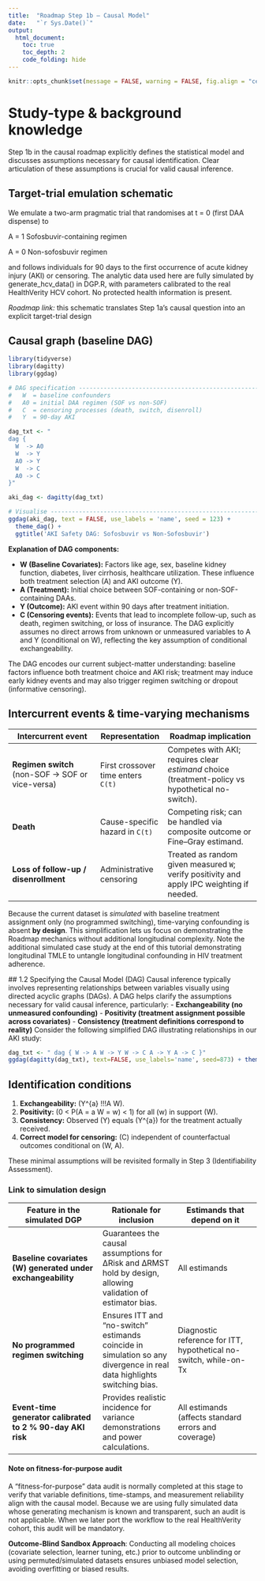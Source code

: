 ```yaml
---
title:  "Roadmap Step 1b — Causal Model"
date:   "`r Sys.Date()`"
output:
  html_document:
    toc: true
    toc_depth: 2
    code_folding: hide
---
```


```r
knitr::opts_chunk$set(message = FALSE, warning = FALSE, fig.align = "center")
```

# Study-type & background knowledge

Step 1b in the causal roadmap explicitly defines the statistical model and discusses assumptions necessary for causal identification. Clear articulation of these assumptions is crucial for valid causal inference.


## Target-trial emulation schematic
We emulate a two-arm pragmatic trial that randomises at t = 0 (first DAA dispense) to

A = 1 Sofosbuvir-containing regimen

A = 0 Non-sofosbuvir regimen

and follows individuals for 90 days to the first occurrence of acute kidney injury (AKI) or censoring.
The analytic data used here are fully simulated by generate_hcv_data() in DGP.R, with parameters calibrated to the real HealthVerity HCV cohort. No protected health information is present.

*Roadmap link:* this schematic translates Step 1a’s causal question into an explicit target-trial design 

## Causal graph (baseline DAG)


```r

library(tidyverse) 
library(dagitty) 
library(ggdag)

# DAG specification -------------------------------------------------------
#   W  = baseline confounders
#   A0 = initial DAA regimen (SOF vs non-SOF)
#   C  = censoring processes (death, switch, disenroll)
#   Y  = 90-day AKI

dag_txt <- "
dag {
  W  -> A0
  W  -> Y
  A0 -> Y
  W  -> C
  A0 -> C
}"

aki_dag <- dagitty(dag_txt)

# Visualise ---------------------------------------------------------------
ggdag(aki_dag, text = FALSE, use_labels = 'name', seed = 123) +
  theme_dag() +
  ggtitle('AKI Safety DAG: Sofosbuvir vs Non-Sofosbuvir')
```


**Explanation of DAG components:** 

- **W (Baseline Covariates):** Factors like age, sex, baseline kidney function, diabetes, liver cirrhosis, healthcare utilization. These influence both treatment selection (A) and AKI outcome (Y). 
- **A (Treatment):** Initial choice between SOF-containing or non-SOF-containing DAAs. 
- **Y (Outcome):** AKI event within 90 days after treatment initiation.
- **C (Censoring events):** Events that lead to incomplete follow-up, such as death, regimen switching, or loss of insurance. The DAG explicitly assumes no direct arrows from unknown or unmeasured variables to A and Y (conditional on W), reflecting the key assumption of conditional exchangeability. 


The DAG encodes our current subject-matter understanding: baseline factors influence both treatment choice and AKI risk; treatment may induce early kidney events and may also trigger regimen switching or dropout (informative censoring).




## Intercurrent events & time-varying mechanisms

| Intercurrent event | Representation | Roadmap implication |
|--------------------|---------------|---------------------|
| **Regimen switch** (non-SOF → SOF or vice-versa) | First crossover time enters `C(t)` | Competes with AKI; requires clear *estimand* choice (treatment-policy vs hypothetical no-switch). |
| **Death** | Cause-specific hazard in `C(t)` | Competing risk; can be handled via composite outcome or Fine–Gray estimand. |
| **Loss of follow-up / disenrollment** | Administrative censoring | Treated as random given measured `W`; verify positivity and apply IPC weighting if needed. |

Because the current dataset is *simulated* with baseline treatment assignment only (no programmed switching), time-varying confounding is absent **by design**. This simplification lets us focus on demonstrating the Roadmap mechanics without additional longitudinal complexity. Note the additional simulated case study at the end of this tutorial demonstrating longitudinal TMLE to untangle longitudinal confounding in HIV treatment adherence.


\## 1.2 Specifying the Causal Model (DAG) Causal inference typically involves representing relationships between variables visually using directed acyclic graphs (DAGs). A DAG helps clarify the assumptions necessary for valid causal inference, particularly: - **Exchangeability (no unmeasured confounding)** - **Positivity (treatment assignment possible across covariates)** - **Consistency (treatment definitions correspond to reality)** Consider the following simplified DAG illustrating relationships in our AKI study:

```r


dag_txt <- " dag { W -> A W -> Y W -> C A -> Y A -> C }" 
ggdag(dagitty(dag_txt), text=FALSE, use_labels='name', seed=873) + theme_dag() + ggtitle('DAG: Sofosbuvir (SOF) vs Non-SOF DAAs and AKI risk')
```

## Identification conditions  

1. **Exchangeability:** \(Y^{a} \perp\!\!\!\perp A \mid W\).  
2. **Positivity:** \(0 < P(A = a \mid W = w) < 1\) for all \(w\) in support \(W\).  
3. **Consistency:** Observed \(Y\) equals \(Y^{a}\) for the treatment actually received.  
4. **Correct model for censoring:** \(C\) independent of counterfactual outcomes conditional on \(W, A\).

These minimal assumptions will be revisited formally in Step 3 (Identifiability Assessment).




### Link to simulation design

| Feature in the simulated DGP | Rationale for inclusion | Estimands that depend on it |
|------------------------------|-------------------------|----------------------------|
| **Baseline covariates \(W\) generated under exchangeability** | Guarantees the causal assumptions for ΔRisk and ΔRMST hold by design, allowing validation of estimator bias. | All estimands |
| **No programmed regimen switching** | Ensures ITT and “no-switch” estimands coincide in simulation so any divergence in real data highlights switching bias. | Diagnostic reference for ITT, hypothetical no-switch, while-on-Tx |
| **Event-time generator calibrated to 2 % 90-day AKI risk** | Provides realistic incidence for variance demonstrations and power calculations. | All estimands (affects standard errors and coverage) |

#### Note on fitness-for-purpose audit
A “fitness-for-purpose” data audit is normally completed at this stage to verify that variable definitions, time-stamps, and measurement reliability align with the causal model. Because we are using fully simulated data whose generating mechanism is known and transparent, such an audit is not applicable. When we later port the workflow to the real HealthVerity cohort, this audit will be mandatory.






**Outcome-Blind Sandbox Approach**: Conducting all modeling choices (covariate selection, learner tuning, etc.) prior to outcome unblinding or using permuted/simulated datasets ensures unbiased model selection, avoiding overfitting or biased results.







